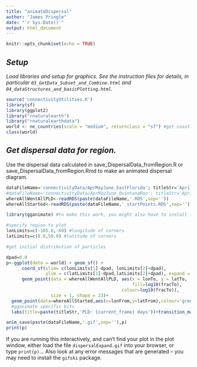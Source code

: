 ```yaml
---
title: "animateDispersal"
author: "James Pringle"
date: "`r Sys.Date()`"
output: html_document
---
```


```r
knitr::opts_chunk$set(echo = TRUE)
```

## *Setup*

*Load libraries and setup for graphics. See the instruction files for details, in particular `03_GetData_Subset_and_Combine.html` and `04_dataStructures_and_basicPlotting.html`.*

```r
source('connectivityUtilities.R')
library(sf)
library(ggplot2)
library("rnaturalearth")
library("rnaturalearthdata")
world <- ne_countries(scale = "medium", returnclass = "sf") #get coastline data
class(world)
```

## *Get dispersal data for region.*

Use the dispersal data calculated in save_DispersalData_fromRegion.R or save_DispersalData_fromRegion.Rmd to make an animated dispersal diagram.

```r
dataFileName='connectivityData/AprMayJune_EastFlorida'; titleStr='April-June climatological release'
#dataFileName='connectivityData/AprMayJune_QuintanaRoo'; titleStr='April-June climatological release'
whereAllWentAllPLD<-readRDS(paste(dataFileName,'.RDS',sep=''))
whereAllStarted<-readRDS(paste(dataFileName,'_startPoints.RDS',sep=''))
```

```r
library(gganimate) #to make this work, you might also have to install the gifski library

#specify region to plot    
lonLimits=c(-105.0,-60) #longitude of corners
latLimits=c(8.0,50.0) #latitude of corners

#get initial distribution of particles

dpad=0.0
p<-ggplot(data = world) + geom_sf() + 
      coord_sf(xlim= c(lonLimits[1]-dpad, lonLimits[2]+dpad), 
               ylim = c(latLimits[1]-dpad,latLimits[2]+dpad), expand = FALSE)+
      geom_point(data = whereAllWentAllPLD, aes(x = lonTo, y = latTo,
                                                fill=log10(fracTo),
                                            colour=log10(fracTo)), 
                 size = 1, shape = 23)+
  geom_point(data=whereAllStarted,aes(x=lonFrom,y=latFrom),colour='green')+
  #gganimate specific bits
  labs(title=paste(titleStr,'PLD: {current_frame} days'))+transition_manual(PLD)

anim_save(paste(dataFileName,'.gif',sep=''),p)
print(p)    
```

If you are running this interactively, and can't find your plot in the plot window, either load the file `dispersalExpand.gif` into your browser, or type `print(p)`... Also look at any error messages that are generated -- you may need to install the `gifski` package.

